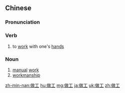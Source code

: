 ==Chinese==
{{zh-forms}}

===Pronunciation===
{{zh-pron
|m=zuògōng
|c=zou6 gung1
|h=pfs=cho-kûng
|mn=qz,tp,xm:chòe-kang/kh,zz:chò-kang
|cat=v,n
}}

===Verb===
{{zh-verb}}

# to [[work]] with one's [[hand]]s

===Noun===
{{zh-noun}}

# [[manual]] [[work]]
# [[workmanship]]

{{zh-cat|Advanced}}

[[zh-min-nan:做工]]
[[hu:做工]]
[[mg:做工]]
[[ja:做工]]
[[uk:做工]]
[[zh:做工]]